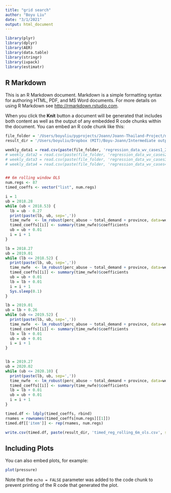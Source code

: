 ```yaml
---
title: "grid search"
author: "Boyu Liu"
date: "3/1/2021"
output: html_document
---
```


```r
library(plyr)
library(dplyr)
library(AER)
library(data.table)
library(stringr)
library(ivpack)
library(estimatr)

```

## R Markdown

This is an R Markdown document. Markdown is a simple formatting syntax for authoring HTML, PDF, and MS Word documents. For more details on using R Markdown see <http://rmarkdown.rstudio.com>.

When you click the **Knit** button a document will be generated that includes both content as well as the output of any embedded R code chunks within the document. You can embed an R code chunk like this:

```r
file_folder = '/Users/boyuliu/pyprojects/Joann/Joann-Thailand-Project/notebooks/datasets/new_dataset/'
result_dir = '/Users/boyuliu/Dropbox (MIT)/Boyu-Joann/Intermediate output/outputs/grid_search/'

weekly_data1 = read.csv(paste(file_folder, 'regression_data_wv_cases1_20210301.csv', sep=""), header = TRUE)
# weekly_data2 = read.csv(paste(file_folder, 'regression_data_wv_cases2_20210131.csv', sep=""), header = TRUE)
# weekly_data3 = read.csv(paste(file_folder, 'regression_data_wv_cases3_20210131.csv', sep=""), header = TRUE)
# weekly_data4 = read.csv(paste(file_folder, 'regression_data_wv_cases4_20210131.csv', sep=""), header = TRUE)


## 6m rolling window OLS
num.regs <- 87
timed_coeffs <- vector("list", num.regs)

i = 1
ub = 2018.28
while (ub < 2018.53) {
  lb = ub - 0.27
  print(paste(lb, ub, sep=','))
  time_nwfe  <- lm_robust(perc_abuse ~ total_demand + province, data=weekly_data1, subset=(yr_wk_float>lb & yr_wk_float<ub), clusters = province)
  timed_coeffs[[i]] <- summary(time_nwfe)$coefficients
  ub = ub + 0.01
  i = i + 1
}

lb = 2018.27
ub = 2019.01
while (lb <= 2018.52) {
  print(paste(lb, ub, sep=','))
  time_nwfe  <- lm_robust(perc_abuse ~ total_demand + province, data=weekly_data1, subset=(yr_wk_float>lb & yr_wk_float<ub), clusters = province)
  timed_coeffs[[i]] <- summary(time_nwfe)$coefficients
  ub = ub + 0.01
  lb = lb + 0.01
  i = i + 1
  Sys.sleep(0.1)
}

lb = 2019.01
ub = lb + 0.26
while (ub <= 2019.52) {
  print(paste(lb, ub, sep=','))
  time_nwfe  <- lm_robust(perc_abuse ~ total_demand + province, data=weekly_data1, subset=(yr_wk_float>lb & yr_wk_float<ub), clusters = province)
  timed_coeffs[[i]] <- summary(time_nwfe)$coefficients
  lb = lb + 0.01
  ub = ub + 0.01
  i = i + 1
}


lb = 2019.27
ub = 2020.02
while (ub <= 2020.10) {
  print(paste(lb, ub, sep=','))
  time_nwfe  <- lm_robust(perc_abuse ~ total_demand + province, data=weekly_data1, subset=(yr_wk_float>lb & yr_wk_float<ub), clusters = province)
  timed_coeffs[[i]] <- summary(time_nwfe)$coefficients
  lb = lb + 0.01
  ub = ub + 0.01
  i = i + 1
}

timed.df <- ldply(timed_coeffs, rbind)
rnames = rownames(timed_coeffs[num.regs][[1]])
timed.df[['item']] <- rep(rnames, num.regs)

write.csv(timed.df, paste(result_dir, 'timed_reg_rolling_6m_ols.csv', sep=''))

```

## Including Plots

You can also embed plots, for example:

```r
plot(pressure)
```

Note that the `echo = FALSE` parameter was added to the code chunk to prevent printing of the R code that generated the plot.
